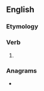 ==English==

===Etymology===
{{suffix|en|reap|est|nocat=1}}

===Verb===
{{head|en|verb form}}

# {{en-archaic second-person singular of|reap}}

===Anagrams===
* {{anagrams|en|a=aeeprst|Partees|Perates|repaste|repeats|retapes|sperate|tree sap}}